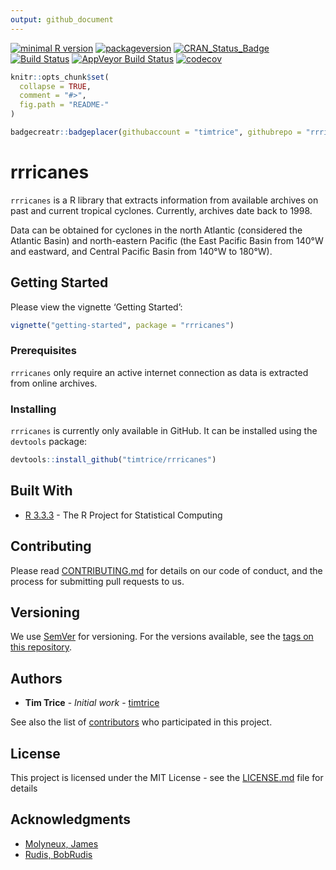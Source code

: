 ```yaml
---
output: github_document
---
```


[![minimal R version](https://img.shields.io/badge/R%3E%3D-3.3.3-6666ff.svg)](https://cran.r-project.org/) 
[![packageversion](https://img.shields.io/badge/Package%20version-0.1.1-orange.svg?style=flat-square)](commits/develop-0.1.1)
[![CRAN_Status_Badge](http://www.r-pkg.org/badges/version/rrricanes)](https://cran.r-project.org/package=rrricanes) 
[![Build Status](https://travis-ci.org/timtrice/rrricanes.svg?branch=develop-0.1.1)](https://travis-ci.org/timtrice/rrricanes) 
[![AppVeyor Build Status](https://ci.appveyor.com/api/projects/status/github/timtrice/rrricanes?branch=develop-0.1.1&svg=true)](https://ci.appveyor.com/project/timtrice/rrricanes) 
[![codecov](https://codecov.io/gh/timtrice/rrricanes/branch/develop-0.1.1/graph/badge.svg)](https://codecov.io/gh/timtrice/rrricanes) 


```r
knitr::opts_chunk$set(
  collapse = TRUE,
  comment = "#>",
  fig.path = "README-"
)
```

```r
badgecreatr::badgeplacer(githubaccount = "timtrice", githubrepo = "rrricanes", branch = "develop-0.1.0")
```


# rrricanes

`rrricanes` is a R library that extracts information from available archives on past and current tropical cyclones. Currently, archives date back to 1998. 

Data can be obtained for cyclones in the north Atlantic (considered the Atlantic Basin) and north-eastern Pacific (the East Pacific Basin from 140&deg;W and eastward, and Central Pacific Basin from 140&deg;W to 180&deg;W). 

## Getting Started

Please view the vignette 'Getting Started':

```r
vignette("getting-started", package = "rrricanes")
```

### Prerequisites

`rrricanes` only require an active internet connection as data is extracted from online archives. 

### Installing

`rrricanes` is currently only available in GitHub. It can be installed using the `devtools` package:

```r
devtools::install_github("timtrice/rrricanes")
```

## Built With

* [R 3.3.3](https://www.r-project.org/) - The R Project for Statistical Computing

## Contributing

Please read [CONTRIBUTING.md](https://github.com/timtrice/rrricanes/blob/master/.github/CONTRIBUTING.md) for details on our code of conduct, and the process for submitting pull requests to us.

## Versioning

We use [SemVer](http://semver.org/) for versioning. For the versions available, see the [tags on this repository](https://github.com/timtrice/Hurricanes/tags). 

## Authors

* **Tim Trice** - *Initial work* - [timtrice](https://github.com/timtrice)

See also the list of [contributors](https://github.com/timtrice/rrricanes/contributors) who participated in this project.

## License

This project is licensed under the MIT License - see the [LICENSE.md](LICENSE.md) file for details

## Acknowledgments

* [Molyneux, James](https://github.com/jimmylovestea)
* [Rudis, BobRudis](https://github.com/hrbrmstr)
